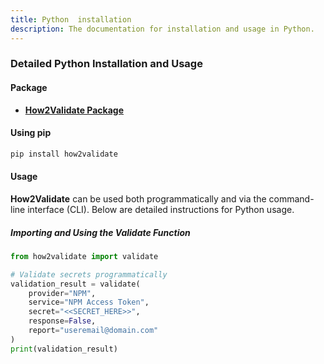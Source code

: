 ```yaml
---
title: Python  installation
description: The documentation for installation and usage in Python.
---
```


### Detailed Python Installation and Usage

#### Package

- [**How2Validate Package**](https://pypi.org/project/how2validate/)

#### Using pip
```bash
pip install how2validate
```

#### Usage

**How2Validate** can be used both programmatically and via the command-line interface (CLI). Below are detailed instructions for Python usage.

##### Importing and Using the Validate Function

```python
from how2validate import validate

# Validate secrets programmatically
validation_result = validate(
    provider="NPM",
    service="NPM Access Token",
    secret="<<SECRET_HERE>>",
    response=False,
    report="useremail@domain.com"
)
print(validation_result)
```